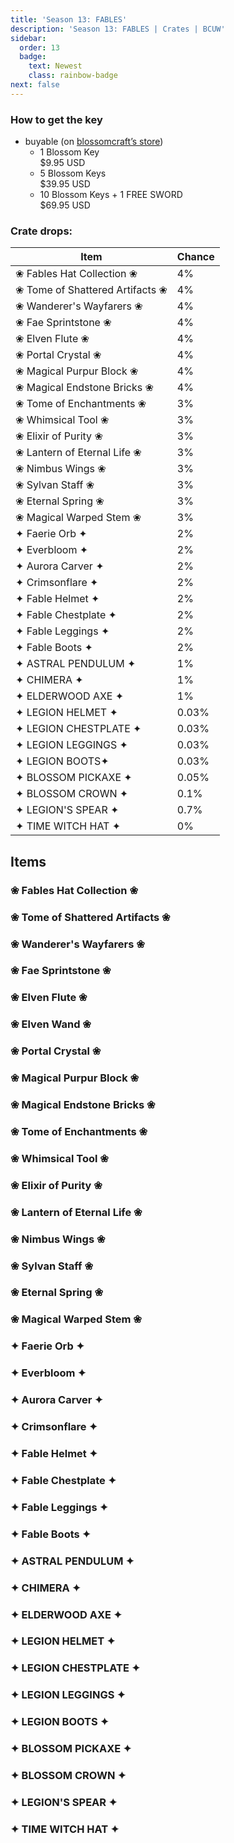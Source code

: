 ```yaml
---
title: 'Season 13: FABLES'
description: 'Season 13: FABLES | Crates | BCUW'
sidebar:
  order: 13
  badge:
    text: Newest
    class: rainbow-badge
next: false
---
```


### How to get the key
- buyable (on [blossomcraft’s store](https://shop.blossomcraft.org))
  - 1 Blossom Key\
  $9.95 USD
  - 5 Blossom Keys\
  $39.95 USD
  - 10 Blossom Keys + 1 FREE SWORD\
  $69.95 USD

### Crate drops:

| Item                              | Chance |
|-----------------------------------|--------|
| ❀ Fables Hat Collection ❀ | 4%     |
| ❀ Tome of Shattered Artifacts ❀ | 4%     |
| ❀ Wanderer's Wayfarers ❀             | 4%     |
| ❀ Fae Sprintstone ❀               | 4%     |
| ❀ Elven Flute ❀                | 4%     |
| ❀ Portal Crystal ❀                | 4%     |
| ❀ Magical Purpur Block ❀           | 4%     |
| ❀ Magical Endstone Bricks ❀     | 4%     |
| ❀ Tome of Enchantments ❀               | 3%     |
| ❀ Whimsical Tool ❀                | 3%     |
| ❀ Elixir of Purity ❀               | 3%     |
| ❀ Lantern of Eternal Life ❀               | 3%     |
| ❀ Nimbus Wings ❀            | 3%     |
| ❀ Sylvan Staff ❀                | 3%     |
| ❀ Eternal Spring ❀              | 3%     |
| ❀ Magical Warped Stem ❀         | 3%     |
| ✦ Faerie Orb ✦              | 2%     |
| ✦ Everbloom ✦          | 2%     |
| ✦ Aurora Carver ✦            | 2%     |
| ✦ Crimsonflare ✦               | 2%     |
| ✦ Fable Helmet ✦                | 2%     |
| ✦ Fable Chestplate ✦            | 2%     |
| ✦ Fable Leggings ✦              | 2%     |
| ✦ Fable Boots ✦                 | 2%     |
| ✦ ASTRAL PENDULUM ✦                      | 1%     |
| ✦ CHIMERA ✦                   | 1%     |
| ✦ ELDERWOOD AXE ✦            | 1%     |
| ✦ LEGION HELMET ✦                | 0.03%  |
| ✦ LEGION CHESTPLATE ✦            | 0.03%  |
| ✦ LEGION LEGGINGS ✦              | 0.03%  |
| ✦ LEGION BOOTS✦                  | 0.03%  |
| ✦ BLOSSOM PICKAXE ✦              | 0.05%  |
| ✦ BLOSSOM CROWN ✦                | 0.1%   |
| ✦ LEGION'S SPEAR ✦               | 0.7%   |
| ✦ TIME WITCH HAT ✦                  | 0%     |

## Items

### ❀ Fables Hat Collection ❀
<Cdn path="2D/Fables" name="❀ Fables Hat Collection ❀" ext="png" />

### ❀ Tome of Shattered Artifacts ❀
<Cdn path="2D/Fables" name="❀ Tome of Shattered Artifacts ❀" ext="png" />

### ❀ Wanderer's Wayfarers ❀
<Cdn path="2D/Fables" name="❀ Wanderer's Wayfarers ❀" ext="png" />

### ❀ Fae Sprintstone ❀
<Cdn path="2D/Fables" name="❀ Fae Sprintstone ❀" ext="png" />

### ❀ Elven Flute ❀
<Cdn path="2D/Fables" name="❀ Elven Flute ❀" ext="png" />

### ❀ Elven Wand ❀
<Cdn path="2D/Fables" name="❀ Elven Wand ❀" ext="png" />

### ❀ Portal Crystal ❀
<Cdn path="2D/Fables" name="❀ Portal Crystal ❀" ext="png" />

### ❀ Magical Purpur Block ❀
<Cdn path="2D/Fables" name="❀ Magical Purpur Block ❀" ext="png" />

### ❀ Magical Endstone Bricks ❀
<Cdn path="2D/Fables" name="❀ Magical Endstone Bricks ❀" ext="png" />

### ❀ Tome of Enchantments ❀
<Cdn path="2D/Fables" name="❀ Tome of Enchantments ❀" ext="png" />

### ❀ Whimsical Tool ❀
<Cdn path="2D/Fables" name="❀ Whimsical Tool ❀" ext="png" />

### ❀ Elixir of Purity ❀
<Cdn path="2D/Fables" name="❀ Elixir of Purity ❀" ext="png" />

### ❀ Lantern of Eternal Life ❀
<Cdn path="2D/Fables" name="❀ Lantern of Eternal Life ❀" ext="png" />

### ❀ Nimbus Wings ❀
<Cdn path="2D/Fables" name="❀ Nimbus Wings ❀" ext="png" />

### ❀ Sylvan Staff ❀
<Cdn path="2D/Fables" name="❀ Sylvan Staff ❀" ext="png" />

### ❀ Eternal Spring ❀
<Cdn path="2D/Fables" name="❀ Eternal Spring ❀" ext="png" />

### ❀ Magical Warped Stem ❀
<Cdn path="2D/Fables" name="❀ Magical Warped Stem ❀" ext="png" />

### ✦ Faerie Orb ✦
<Cdn path="2D/Fables" name="✦ Faerie Orb ✦" ext="png" />

### ✦ Everbloom ✦
<Cdn path="2D/Fables" name="✦ Everbloom ✦" ext="png" />

### ✦ Aurora Carver ✦
<Cdn path="2D/Fables" name="✦ Aurora Carver ✦" ext="png" />

### ✦ Crimsonflare ✦
<Cdn path="2D/Fables" name="✦ Crimsonflare ✦" ext="png" />

### ✦ Fable Helmet ✦
<Cdn path="2D/Fables" name="✦ Fable Helmet ✦" ext="png" />

### ✦ Fable Chestplate ✦
<Cdn path="2D/Fables" name="✦ Fable Chestplate ✦" ext="png" />

### ✦ Fable Leggings ✦
<Cdn path="2D/Fables" name="✦ Fable Leggings ✦" ext="png" />

### ✦ Fable Boots ✦
<Cdn path="2D/Fables" name="✦ Fable Boots ✦" ext="png" />

### ✦ ASTRAL PENDULUM ✦
<Cdn path="2D/Fables" name="✦ ASTRAL PENDULUM ✦" ext="png" />

### ✦ CHIMERA ✦
<Cdn path="2D/Fables" name="✦ CHIMERA ✦" ext="png" />

### ✦ ELDERWOOD AXE ✦
<Cdn path="2D/Fables" name="✦ ELDERWOOD AXE ✦" ext="png" />

### ✦ LEGION HELMET ✦ 
<Cdn path="2D/Fables" name="✦ LEGION HELMET ✦" ext="png" />

### ✦ LEGION CHESTPLATE ✦
<Cdn path="2D/Fables" name="✦ LEGION CHESTPLATE ✦" ext="png" />

### ✦ LEGION LEGGINGS ✦
<Cdn path="2D/Fables" name="✦ LEGION LEGGINGS ✦" ext="png" />

### ✦ LEGION BOOTS ✦
<Cdn path="2D/Fables" name="✦ LEGION BOOTS ✦" ext="png" />

### ✦ BLOSSOM PICKAXE ✦
<Cdn path="2D/Fables" name="✦ BLOSSOM PICKAXE ✦" ext="png" />

### ✦ BLOSSOM CROWN ✦
<Cdn path="2D/Fables" name="✦ BLOSSOM CROWN ✦" ext="png" />

### ✦ LEGION'S SPEAR ✦
<Cdn path="2D/Fables" name="✦ LEGION'S SPEAR ✦" ext="png" />

### ✦ TIME WITCH HAT ✦
<Cdn path="2D/Fables" name="✦ TIME WITCH HAT ✦" ext="png" />